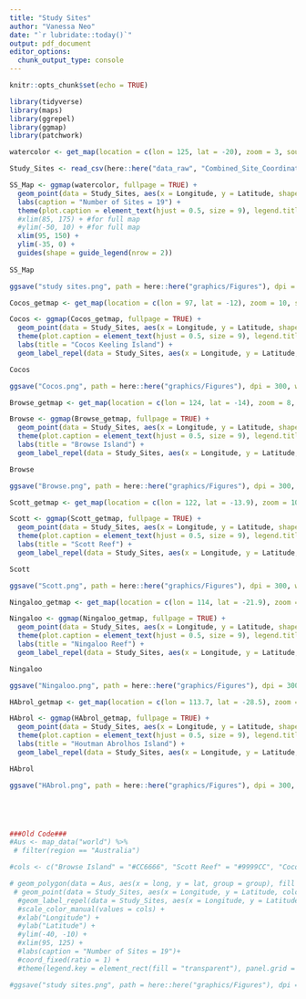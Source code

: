 ```yaml
---
title: "Study Sites"
author: "Vanessa Neo"
date: "`r lubridate::today()`"
output: pdf_document
editor_options: 
  chunk_output_type: console
---
```


```r
knitr::opts_chunk$set(echo = TRUE)
```

```r
library(tidyverse)
library(maps)
library(ggrepel)
library(ggmap)
library(patchwork)

watercolor <- get_map(location = c(lon = 125, lat = -20), zoom = 3, source = 'stamen', maptype="watercolor")

Study_Sites <- read_csv(here::here("data_raw", "Combined_Site_Coordinates_Full.csv")) 

SS_Map <- ggmap(watercolor, fullpage = TRUE) +
  geom_point(data = Study_Sites, aes(x = Longitude, y = Latitude, shape = Reef), size = 3, position = "dodge") +
  labs(caption = "Number of Sites = 19") +
  theme(plot.caption = element_text(hjust = 0.5, size = 9), legend.title = element_blank(), legend.key = element_rect(fill = "transparent"), panel.background = element_rect(fill = "transparent"), legend.position = "bottom", legend.text = element_text(size = 7)) +
  #xlim(85, 175) + #for full map
  #ylim(-50, 10) + #for full map
  xlim(95, 150) +
  ylim(-35, 0) +
  guides(shape = guide_legend(nrow = 2))
 
SS_Map

ggsave("study sites.png", path = here::here("graphics/Figures"), dpi = 300, width = 210, height = 100, units = "mm", limitsize = TRUE, bg = "transparent")

Cocos_getmap <- get_map(location = c(lon = 97, lat = -12), zoom = 10, source = 'stamen', maptype="watercolor")

Cocos <- ggmap(Cocos_getmap, fullpage = TRUE) +
  geom_point(data = Study_Sites, aes(x = Longitude, y = Latitude, shape = Reef), size = 3, position = "dodge") +
  theme(plot.caption = element_text(hjust = 0.5, size = 9), legend.title = element_blank(), legend.key = element_rect(fill = "transparent"), panel.background = element_rect(fill = "transparent"), legend.position = "none", legend.text = element_blank()) +
  labs(title = "Cocos Keeling Island") +
  geom_label_repel(data = Study_Sites, aes(x = Longitude, y = Latitude, label = Site))

Cocos

ggsave("Cocos.png", path = here::here("graphics/Figures"), dpi = 300, width = 210, height = 100, units = "mm", limitsize = TRUE, bg = "transparent")

Browse_getmap <- get_map(location = c(lon = 124, lat = -14), zoom = 8, source = 'stamen', maptype="watercolor")

Browse <- ggmap(Browse_getmap, fullpage = TRUE) +
  geom_point(data = Study_Sites, aes(x = Longitude, y = Latitude, shape = Reef), size = 3, position = "dodge") +
  theme(plot.caption = element_text(hjust = 0.5, size = 9), legend.title = element_blank(), legend.key = element_rect(fill = "transparent"), panel.background = element_rect(fill = "transparent"), legend.position = "none", legend.text = element_blank()) +
  labs(title = "Browse Island") +
  geom_label_repel(data = Study_Sites, aes(x = Longitude, y = Latitude, label = Site))

Browse

ggsave("Browse.png", path = here::here("graphics/Figures"), dpi = 300, width = 210, height = 100, units = "mm", limitsize = TRUE, bg = "transparent")

Scott_getmap <- get_map(location = c(lon = 122, lat = -13.9), zoom = 10, source = 'stamen', maptype="watercolor")

Scott <- ggmap(Scott_getmap, fullpage = TRUE) +
  geom_point(data = Study_Sites, aes(x = Longitude, y = Latitude, shape = Reef), size = 3, position = "dodge") +
  theme(plot.caption = element_text(hjust = 0.5, size = 9), legend.title = element_blank(), legend.key = element_rect(fill = "transparent"), panel.background = element_rect(fill = "transparent"), legend.position = "none", legend.text = element_blank()) +
  labs(title = "Scott Reef") +
  geom_label_repel(data = Study_Sites, aes(x = Longitude, y = Latitude, label = Site))

Scott

ggsave("Scott.png", path = here::here("graphics/Figures"), dpi = 300, width = 210, height = 100, units = "mm", limitsize = TRUE, bg = "transparent")

Ningaloo_getmap <- get_map(location = c(lon = 114, lat = -21.9), zoom = 9, source = 'stamen', maptype="watercolor")

Ningaloo <- ggmap(Ningaloo_getmap, fullpage = TRUE) +
  geom_point(data = Study_Sites, aes(x = Longitude, y = Latitude, shape = Reef), size = 3, position = "dodge") +
  theme(plot.caption = element_text(hjust = 0.5, size = 9), legend.title = element_blank(), legend.key = element_rect(fill = "transparent"), panel.background = element_rect(fill = "transparent"), legend.position = "none", legend.text = element_blank()) +
  labs(title = "Ningaloo Reef") +
  geom_label_repel(data = Study_Sites, aes(x = Longitude, y = Latitude, label = Site))

Ningaloo

ggsave("Ningaloo.png", path = here::here("graphics/Figures"), dpi = 300, width = 210, height = 100, units = "mm", limitsize = TRUE, bg = "transparent")

HAbrol_getmap <- get_map(location = c(lon = 113.7, lat = -28.5), zoom = 9, source = 'stamen', maptype="watercolor")

HAbrol <- ggmap(HAbrol_getmap, fullpage = TRUE) +
  geom_point(data = Study_Sites, aes(x = Longitude, y = Latitude, shape = Reef), size = 3, position = "dodge") +
  theme(plot.caption = element_text(hjust = 0.5, size = 9), legend.title = element_blank(), legend.key = element_rect(fill = "transparent"), panel.background = element_rect(fill = "transparent"), legend.position = "none", legend.text = element_blank()) +
  labs(title = "Houtman Abrolhos Island") +
  geom_label_repel(data = Study_Sites, aes(x = Longitude, y = Latitude, label = Site))

HAbrol

ggsave("HAbrol.png", path = here::here("graphics/Figures"), dpi = 300, width = 210, height = 100, units = "mm", limitsize = TRUE, bg = "transparent")





###Old Code###
#Aus <- map_data("world") %>% 
 # filter(region == "Australia")

#cols <- c("Browse Island" = "#CC6666", "Scott Reef" = "#9999CC", "Cocos (Keeling) Islands" = "#66CC99", "Ningaloo Reef" = "#FFCC99", "Houtman Abrolhos" = "dark blue")

# geom_polygon(data = Aus, aes(x = long, y = lat, group = group), fill = "grey") +
 # geom_point(data = Study_Sites, aes(x = Longitude, y = Latitude, color = Reef), size = 3 ) +
  #geom_label_repel(data = Study_Sites, aes(x = Longitude, y = Latitude, label = Site, fill = Reef), size = 4, max.overlaps = 40, segment.color = "grey80") +
  #scale_color_manual(values = cols) +
  #xlab("Longitude") +
  #ylab("Latitude") +
  #ylim(-40, -10) +
  #xlim(95, 125) +
  #labs(caption = "Number of Sites = 19")+
  #coord_fixed(ratio = 1) +
  #theme(legend.key = element_rect(fill = "transparent"), panel.grid = element_line(color = "transparent"), legend.position = "bottom", axis.title = element_text(size = 12), panel.background = element_rect(fill = "transparent"), axis.line = element_line(color = "black"), plot.caption = element_text(hjust = 0.5, size = 12), legend.title = element_blank() )

#ggsave("study sites.png", path = here::here("graphics/Figures"), dpi = 300, width = 210, height = 100, units = "mm", limitsize = FALSE)

```

